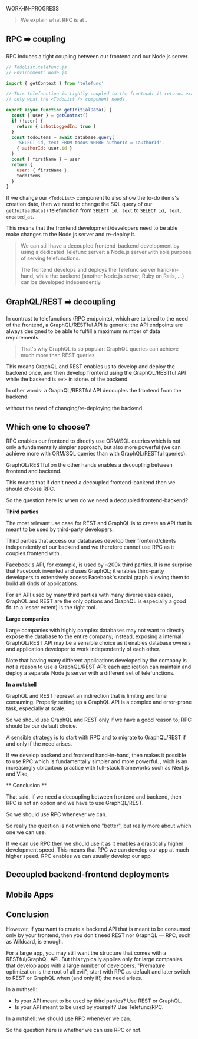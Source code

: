 
WORK-IN-PROGRESS

> We explain what RPC is at <Link href="/tour"/>.

## RPC ➡️ coupling

RPC induces a tight coupling between our frontend and our Node.js server.

~~~js
// TodoList.telefunc.js
// Environment: Node.js

import { getContext } from 'telefunc'

// This telefunction is tightly coupled to the frontend: it returns exactly and
// only what the <TodoList /> component needs.

export async function getInitialData() {
  const { user } = getContext()
  if (!user) {
    return { isNotLoggedIn: true }
  }
  const todoItems = await database.query(
    'SELECT id, text FROM todos WHERE authorId = :authorId',
    { authorId: user.id }
  )
  const { firstName } = user
  return {
    user: { firstName },
    todoItems
  }
}
~~~

If we change our `<TodoList>` component to also show the to-do items's creation date,
then we need to change the SQL query of our `getInitialData()` telefunction from `SELECT id, text` to `SELECT id, text, created_at`.

This means that the frontend development/developers need to be able make changes to the Node.js server and re-deploy it.

> We can still have a decoupled frontend-backend development by using a dedicated Telefunc server:
> a Node.js server with sole purpose of serving telefunctions.
>
> The frontend develops and deploys the Telefunc server hand-in-hand, while the backend (another Node.js server, Ruby on Rails, ...) can be developed independently.


## GraphQL/REST ➡️ decoupling

In contrast to telefunctions (RPC endpoints), which are tailored to the need of the frontend, a GraphQL/RESTful API is generic:
the API endpoints are always designed to be able to fulfill a maximum number of data requirements.

> That's why GraphQL is so popular: GraphQL queries can achieve much more than REST queries

This means GraphQL and REST enables us to develop and deploy the backend once,
and then develop frontend using the GraphQL/RESTful API while the backend is set- in stone. of the backend.

In other words: a GraphQL/RESTful API decouples the frontend from the backend.


without the need of changing/re-deploying the backend.


## Which one to choose?

RPC enables our frontend to directly use ORM/SQL queries which is not only a fundamentally simpler approach,
but also more powerful (we can achieve more with ORM/SQL queries than with GraphQL/RESTful queries).

GraphQL/RESTful on the other hands enables a decoupling between frontend and backend.

This means that if don't need a decoupled frontend-backend then we should choose RPC.

So the question here is: when do we need a decoupled frontend-backend?

**Third parties**

The most relevant use case for REST and GraphQL is to create an API that is meant to be used by third-party developers.

Third parties that access our databases develop their frontend/clients independently of our backend and we therefore cannot use RPC as it couples frontend with .

Facebook's API, for example, is used by ~200k third parties. It is no surprise that Facebook invented and uses GraphQL; it enables third-party developers to extensively access Facebook's social graph allowing them to build all kinds of applications.

For an API used by many third parties with many diverse uses cases, GraphQL and REST are the only options and GraphQL is especially a good fit. to a lesser extent) is the right tool.

**Large companies**

Large companies with highly complex databases may not want to directly expose the database to the entire company;
instead, exposing a internal GraphQL/REST API may be a sensible choice as it enables database owners and application developer to work independently of each other.

Note that having many different applications developed by the company is *not* a reason to use a GraphQL/REST API:
each application can maintain and deploy a separate Node.js server with a different set of telefunctions.

**In a nutshell**

GraphQL and REST represet an indirection that is limiting and time consuming.
Properly setting up a GraphQL API is a complex and error-prone task, especially at scale.

So we should use GraphQL and REST only if we have a good reason to;
RPC should be our default choice.

A sensible strategy is to start with RPC and to migrate to GraphQL/REST if and only if the need arises.

If we develop backend and frontend hand-in-hand,
then
makes it possible to use RPC which is fundamentally simpler and more powerful.
, wich is an increasingly ubiquitous practice with full-stack frameworks such as Next.js and Vike,


** Conclusion **


That said, if we need a decoupling between frontend and backend, then RPC is not an option and we have to use GraphQL/REST.

So we should use RPC whenever we can.


So really the question is not which one "better", but really more about which one we can use.

If we can use RPC then we should use it as it enables a drastically higher development speed.
This means that RPC we can develop our app at much higher speed.
RPC enables we can usually develop our app

## Decoupled backend-frontend deployments

## Mobile Apps



## Conclusion

However, if you want to create a backend API that is meant to be consumed only by your frontend, then you don't need REST nor GraphQL — RPC, such as Wildcard, is enough.

For a large app, you may still want the structure that comes with a RESTful/GraphQL API. But this typically applies only for large companies that develop apps with a large number of developers. "Premature optimization is the root of all evil"; start with RPC as default and later switch to REST or GraphQL when (and only if!) the need arises.

In a nuthsell:
 - Is your API meant to be used by third parties? Use REST or GraphQL.
 - Is your API meant to be used by yourself? Use Telefunc/RPC.

In a nutshell: we should use RPC whenever we can.

So the question here is whether we can use RPC or not.

